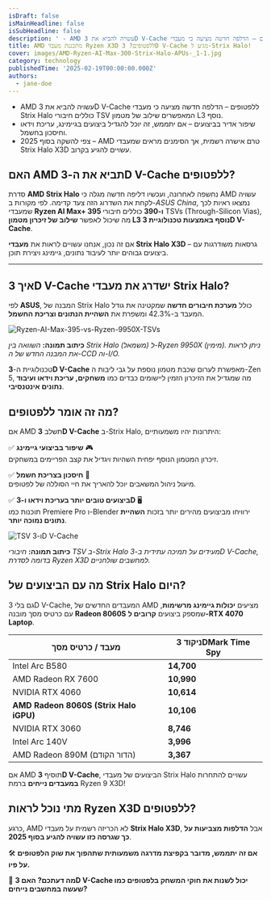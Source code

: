 ```yaml
---
isDraft: false
isMainHeadline: false
isSubHeadline: false
description: ' - AMD עשויה להביא את 3D V-Cache ללפטופים – הדלפה חדשה מציעה כי מעבדי Strix Halo כוללים חיבורי TSV המאפשרים שילוב של מטמון L3 נוסף. - שיפור '
title: AMD מתכננת מעבד Ryzen X3D ללפטופים? 3D V-Cache מגיע ל-Strix Halo!
cover: images/AMD-Ryzen-AI-Max-300-Strix-Halo-APUs-_1-1.jpg
category: technology
publishedTime: '2025-02-19T00:00:00.000Z'
authors:
  - jane-doe
---
```


- AMD עשויה להביא את 3D V-Cache ללפטופים – הדלפה חדשה מציעה כי מעבדי Strix Halo כוללים חיבורי TSV המאפשרים שילוב של מטמון L3 נוסף.
- שיפור אדיר בביצועים – אם יתממש, זה יוכל להגדיל ביצועים בגיימינג, עריכת וידאו וחיסכון בחשמל.
- צפי להשקה בסוף 2025 – AMD טרם אישרה רשמית, אך הסימנים מראים שמעבדי Strix Halo X3D עשויים להגיע בקרוב.

## **האם AMD תביא את ה-3D V-Cache ללפטופים?**

סדרת **AMD Strix Halo** נחשפה לאחרונה, ועכשיו דליפה חדשה מגלה כי AMD עשויה לקחת את השדרוג הזה צעד קדימה. לפי מקורות ב-_ASUS China_, נמצאו ראיות לכך שמעבדי **Ryzen AI Max+ 395 ו-390** כוללים חיבורי TSVs (Through-Silicon Vias), מה שיכול לאפשר **שילוב של זיכרון מטמון L3 נוסף באמצעות טכנולוגיית 3D V-Cache**.

אם זה נכון, אנחנו עשויים לראות את **מעבדי Strix Halo X3D** – גרסאות משודרגות עם ביצועים גבוהים יותר לעיבוד נתונים, גיימינג ויצירת תוכן.

* * *

## **איך 3D V-Cache ישדרג את מעבדי Strix Halo?**

לפי **ASUS**, המבנה של Strix Halo כולל **מערכת חיבורים חדשה** שמקטינה את גודל המעבד ב-42.3% ומשפרת את **השהיית הנתונים וצריכת החשמל**.

![Ryzen-AI-Max-395-vs-Ryzen-9950X-TSVs](images/Ryzen-AI-Max-395-vs-Ryzen-9950X-TSVs-1024x568.jpg)

**כיתוב תמונה:** _השוואה בין Strix Halo (משמאל) ל-Ryzen 9950X (מימין). ניתן לראות את המבנה החדש של ה-CCD וה-I/O._

טכנולוגיית ה-**3D V-Cache** מאפשרת לערום שכבת מטמון נוספת על גבי ליבות ה-Zen 5, מה שמגדיל את הזיכרון הזמין ליישומים כבדים כמו **משחקים, עריכת וידאו ועיבוד נתונים אינטנסיבי**.

## **מה זה אומר ללפטופים?**

אם AMD תשלב **3D V-Cache** ב-Strix Halo, היתרונות יהיו משמעותיים:

✅ **שיפור בביצועי גיימינג** 🎮  
זיכרון המטמון הנוסף יפחית השהיות ויגדיל את קצב הפריימים במשחקים.

✅ **חיסכון בצריכת חשמל** 🔋  
מיעול ניהול המשאבים יוכל להאריך את חיי הסוללה של לפטופים.

✅ **ביצועים טובים יותר בעריכת וידאו ו-3D** 🖥️  
תוכנות כמו Premiere Pro ו-Blender ירוויחו מביצועים מהירים יותר בזכות **השהיית נתונים נמוכה יותר**.

![TSV ו-3D V-Cache](images/Screenshot-2025-02-19-005600-1024x572.png)

**כיתוב תמונה:** _חיבורי TSV ב-Strix Halo מעידים על תמיכה עתידית ב-3D V-Cache, בדומה לסדרת Ryzen X3D למחשבים שולחניים._

## **מה עם הביצועים של Strix Halo היום?**

גם בלי 3D V-Cache, המעבדים החדשים של AMD מציעים **יכולות גיימינג מרשימות**, עם כרטיס מסך מובנה **Radeon 8060S** שמספק ביצועים **קרובים ל-RTX 4070 Laptop**.

| **מעבד / כרטיס מסך** | **ניקוד 3DMark Time Spy** |
| --- | --- |
| Intel Arc B580 | **14,700** |
| AMD Radeon RX 7600 | **10,990** |
| NVIDIA RTX 4060 | **10,614** |
| **AMD Radeon 8060S (Strix Halo iGPU)** | **10,106** |
| NVIDIA RTX 3060 | **8,746** |
| Intel Arc 140V | **3,996** |
| AMD Radeon 890M (הדור הקודם) | **3,367** |

אם AMD תוסיף **3D V-Cache**, הביצועים של מעבדי Strix Halo עשויים להתחרות **במעבדים נייחים** ברמת Ryzen 9 X3D!

## **מתי נוכל לראות Ryzen X3D ללפטופים?**

כרגע, AMD לא הכריזה רשמית על מעבדי **Strix Halo X3D**, אבל **הדלפות מצביעות על כך שגרסה כזו עשויה להגיע בסוף 2025**.

🛠 **אם זה יתממש, מדובר בקפיצת מדרגה משמעותית שתהפוך את שוק הלפטופים על פיו.**

📢 **מה דעתכם? האם 3D V-Cache יכול לשנות את חוקי המשחק בלפטופים כמו שעשה במחשבים נייחים?**
